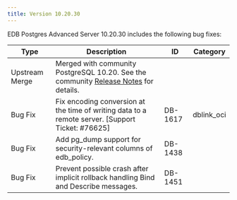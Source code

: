 ```yaml
---
title: Version 10.20.30
---
```


EDB Postgres Advanced Server 10.20.30 includes the following bug fixes:

| Type           | Description                                                                                                                                                                            | ID      | Category  |
| -------------- | -------------------------------------------------------------------------------------------------------------------------------------------------------------------------------------- | ------- | --------- |
| Upstream Merge | Merged with community PostgreSQL 10.20. See the community [Release Notes](https://www.postgresql.org/about/news/postgresql-142-136-1210-1115-and-1020-released-2402/) for details.      |         |           |
| Bug Fix        | Fix encoding conversion at the time of writing data to a remote server. [Support Ticket: #76625]                                                                           | DB-1617 |  dblink_oci         |
| Bug Fix        | Add pg_dump support for security-relevant columns of edb_policy.                                                                                                                       | DB-1438 |           |
| Bug Fix        | Prevent possible crash after implicit rollback handling Bind and Describe messages.                                                                                                    | DB-1451 |           |